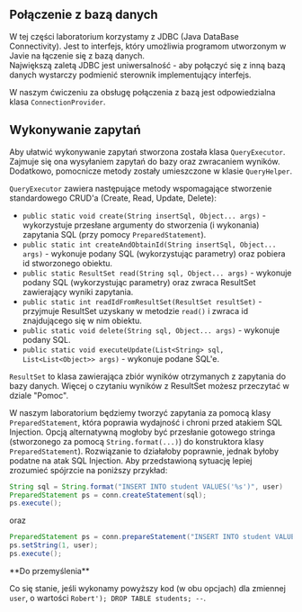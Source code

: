 
## Połączenie z bazą danych
W tej części laboratorium korzystamy z JDBC (Java DataBase Connectivity). Jest to interfejs, który umożliwia programom utworzonym w Javie na łączenie się z bazą danych.  
Największą zaletą JDBC jest uniwersalność - aby połączyć się z inną bazą danych wystarczy podmienić sterownik implementujący interfejs.

W naszym ćwiczeniu za obsługę połączenia z bazą jest odpowiedzialna klasa `ConnectionProvider`.


## Wykonywanie zapytań

Aby ułatwić wykonywanie zapytań stworzona została klasa `QueryExecutor`. Zajmuje się ona wysyłaniem zapytań do bazy oraz zwracaniem wyników. Dodatkowo, pomocnicze metody zostały umieszczone w klasie `QueryHelper`.

`QueryExecutor` zawiera następujące metody wspomagające stworzenie standardowego CRUD'a (Create, Read, Update, Delete):

* `public static void create(String insertSql, Object... args)` - wykorzystuje przesłane argumenty do stworzenia (i wykonania) zapytania SQL (przy pomocy `PreparedStatement`).
* `public static int createAndObtainId(String insertSql, Object... args)` - wykonuje podany SQL (wykorzystując parametry) oraz pobiera id stworzonego obiektu.
* `public static ResultSet read(String sql, Object... args)` - wykonuje podany SQL (wykorzystując parametry) oraz zwraca ResultSet zawierający wyniki zapytania.
* `public static int readIdFromResultSet(ResultSet resultSet)` - przyjmuje ResultSet uzyskany w metodzie `read()` i zwraca id znajdującego się w nim obiektu.
* `public static void delete(String sql, Object... args)` - wykonuje podany SQL.
* `public static void executeUpdate(List<String> sql, List<List<Object>> args)` - wykonuje podane SQL'e.

`ResultSet` to klasa zawierająca zbiór wyników otrzymanych z zapytania do bazy danych. Więcej o czytaniu wyników z ResultSet możesz przeczytać w dziale "Pomoc".

W naszym laboratorium będziemy tworzyć zapytania za pomocą klasy `PreparedStatement`, która poprawia wydajność i chroni przed atakiem SQL Injection. Opcją alternatywną mogłoby być przesłanie gotowego stringa (stworzonego za pomocą `String.format(...)`) do konstruktora klasy `PreparedStatement`). Rozwiązanie to działałoby poprawnie, jednak byłoby podatne na atak SQL Injection. Aby przedstawioną sytuację lepiej zrozumieć spójrzcie na poniższy przykład:

```java
String sql = String.format("INSERT INTO student VALUES('%s')", user)
PreparedStatement ps = conn.createStatement(sql);
ps.execute();
```

oraz

```java
PreparedStatement ps = conn.prepareStatement("INSERT INTO student VALUES(?)");
ps.setString(1, user);
ps.execute();
```

<Callout type="info">
**Do przemyślenia**

Co się stanie, jeśli wykonamy powyższy kod (w obu opcjach) dla zmiennej `user`, o wartości `Robert'); DROP TABLE students; --`.
</Callout>
